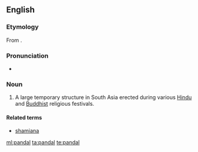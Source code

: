 ==English==
{{wikipedia}}

===Etymology===
From {{etyl|ta|en}} {{term|பந்தல்|lang=ta}}.

===Pronunciation===
* {{IPA|/ˈpændəl/|lang=en}}

===Noun===
{{en-noun}}

# A large temporary structure in South Asia erected during various [[Hindu]] and [[Buddhist]] religious festivals.

====Related terms====
* [[shamiana]]

[[ml:pandal]]
[[ta:pandal]]
[[te:pandal]]